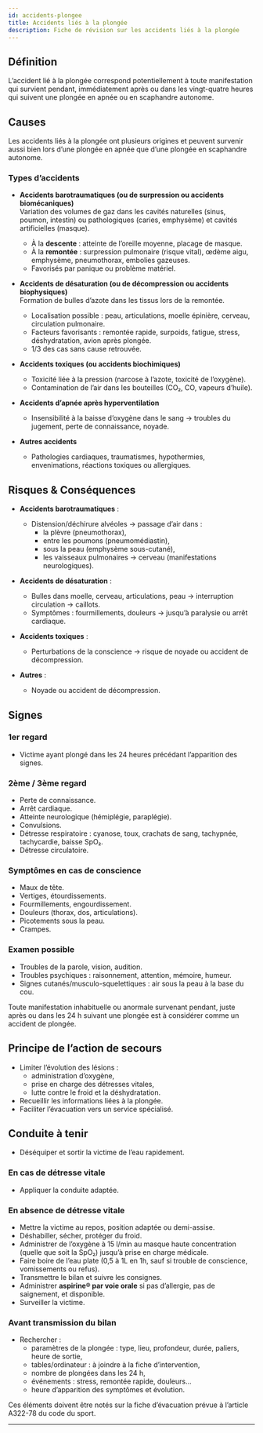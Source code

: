 ---
id: accidents-plongee
title: Accidents liés à la plongée
description: Fiche de révision sur les accidents liés à la plongée
---


## Définition

L’accident lié à la plongée correspond potentiellement à toute manifestation qui survient pendant, immédiatement après ou dans les vingt-quatre heures qui suivent une plongée en apnée ou en scaphandre autonome.

## Causes

Les accidents liés à la plongée ont plusieurs origines et peuvent survenir aussi bien lors d’une plongée en apnée que d’une plongée en scaphandre autonome.

### Types d’accidents

- **Accidents barotraumatiques (ou de surpression ou accidents biomécaniques)**  
  Variation des volumes de gaz dans les cavités naturelles (sinus, poumon, intestin) ou pathologiques (caries, emphysème) et cavités artificielles (masque).  
  - À la **descente** : atteinte de l’oreille moyenne, placage de masque.  
  - À la **remontée** : surpression pulmonaire (risque vital), œdème aigu, emphysème, pneumothorax, embolies gazeuses.  
  - Favorisés par panique ou problème matériel.

- **Accidents de désaturation (ou de décompression ou accidents biophysiques)**  
  Formation de bulles d’azote dans les tissus lors de la remontée.  
  - Localisation possible : peau, articulations, moelle épinière, cerveau, circulation pulmonaire.  
  - Facteurs favorisants : remontée rapide, surpoids, fatigue, stress, déshydratation, avion après plongée.  
  - 1/3 des cas sans cause retrouvée.

- **Accidents toxiques (ou accidents biochimiques)**  
  - Toxicité liée à la pression (narcose à l’azote, toxicité de l’oxygène).  
  - Contamination de l’air dans les bouteilles (CO₂, CO, vapeurs d’huile).

- **Accidents d’apnée après hyperventilation**  
  - Insensibilité à la baisse d’oxygène dans le sang → troubles du jugement, perte de connaissance, noyade.

- **Autres accidents**  
  - Pathologies cardiaques, traumatismes, hypothermies, envenimations, réactions toxiques ou allergiques.

## Risques & Conséquences

- **Accidents barotraumatiques** :  
  - Distension/déchirure alvéoles → passage d’air dans :
    - la plèvre (pneumothorax),
    - entre les poumons (pneumomédiastin),
    - sous la peau (emphysème sous-cutané),
    - les vaisseaux pulmonaires → cerveau (manifestations neurologiques).

- **Accidents de désaturation** :  
  - Bulles dans moelle, cerveau, articulations, peau → interruption circulation → caillots.  
  - Symptômes : fourmillements, douleurs → jusqu’à paralysie ou arrêt cardiaque.

- **Accidents toxiques** :  
  - Perturbations de la conscience → risque de noyade ou accident de décompression.

- **Autres** :  
  - Noyade ou accident de décompression.

## Signes

### 1er regard

- Victime ayant plongé dans les 24 heures précédant l’apparition des signes.

### 2ème / 3ème regard

- Perte de connaissance.
- Arrêt cardiaque.
- Atteinte neurologique (hémiplégie, paraplégie).
- Convulsions.
- Détresse respiratoire : cyanose, toux, crachats de sang, tachypnée, tachycardie, baisse SpO₂.
- Détresse circulatoire.

### Symptômes en cas de conscience

- Maux de tête.
- Vertiges, étourdissements.
- Fourmillements, engourdissement.
- Douleurs (thorax, dos, articulations).
- Picotements sous la peau.
- Crampes.

### Examen possible

- Troubles de la parole, vision, audition.
- Troubles psychiques : raisonnement, attention, mémoire, humeur.
- Signes cutanés/musculo-squelettiques : air sous la peau à la base du cou.

<Admonition type="warning">
Toute manifestation inhabituelle ou anormale survenant pendant, juste après ou dans les 24 h suivant une plongée est à considérer comme un accident de plongée.
</Admonition>

## Principe de l’action de secours

- Limiter l’évolution des lésions :
  - administration d’oxygène,
  - prise en charge des détresses vitales,
  - lutte contre le froid et la déshydratation.
- Recueillir les informations liées à la plongée.
- Faciliter l’évacuation vers un service spécialisé.

## Conduite à tenir

- Déséquiper et sortir la victime de l’eau rapidement.

### En cas de détresse vitale

- Appliquer la conduite adaptée.

### En absence de détresse vitale

- Mettre la victime au repos, position adaptée ou demi-assise.
- Déshabiller, sécher, protéger du froid.
- Administrer de l’oxygène à 15 l/min au masque haute concentration (quelle que soit la SpO₂) jusqu’à prise en charge médicale.
- Faire boire de l’eau plate (0,5 à 1L en 1h, sauf si trouble de conscience, vomissements ou refus).
- Transmettre le bilan et suivre les consignes.
- Administrer **aspirine® par voie orale** si pas d’allergie, pas de saignement, et disponible.
- Surveiller la victime.

### Avant transmission du bilan

- Rechercher :
  - paramètres de la plongée : type, lieu, profondeur, durée, paliers, heure de sortie,
  - tables/ordinateur : à joindre à la fiche d’intervention,
  - nombre de plongées dans les 24 h,
  - événements : stress, remontée rapide, douleurs…
  - heure d’apparition des symptômes et évolution.

<Admonition type="info">
Ces éléments doivent être notés sur la fiche d’évacuation prévue à l’article A322-78 du code du sport.
</Admonition>

---
